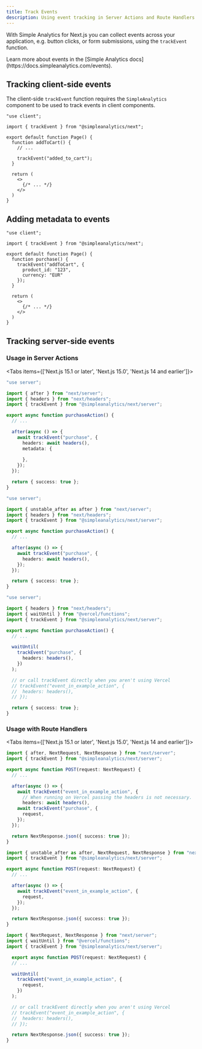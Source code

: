 ```yaml
---
title: Track Events
description: Using event tracking in Server Actions and Route Handlers
---
```


With Simple Analytics for Next.js you can collect events across your application, e.g. button clicks, or form submissions, using the `trackEvent` function.

<Callout>
  Learn more about events in the [Simple Analytics docs](https://docs.simpleanalytics.com/events).
</Callout>

## Tracking client-side events

The client-side `trackEvent` function requires the `SimpleAnalytics` component to be used to track events in client components.

```tsx title="page.tsx"
"use client";

import { trackEvent } from "@simpleanalytics/next";

export default function Page() {
  function addToCart() {
    // ...

    trackEvent("added_to_cart");
  }

  return (
    <> 
      {/* ... */}
    </>
  )
}
```

## Adding metadata to events

```tsx title="page.tsx"
"use client";

import { trackEvent } from "@simpleanalytics/next";

export default function Page() {
  function purchase() {
    trackEvent("addToCart", {
      product_id: "123",
      currency: "EUR"
    });
  }

  return (
    <>
      {/* ... */}
    </>
  )
}
```

## Tracking server-side events

### Usage in Server Actions

<Tabs items={['Next.js 15.1 or later', 'Next.js 15.0', 'Next.js 14 and earlier']}>
<Tab>

```ts
"use server";

import { after } from "next/server";
import { headers } from "next/headers";
import { trackEvent } from "@simpleanalytics/next/server";

export async function purchaseAction() {
  // ...

  after(async () => {
    await trackEvent("purchase", {
      headers: await headers(),
      metadata: {
        
      },
    });
  });

  return { success: true };
}
```

</Tab>

<Tab>

```ts
"use server";

import { unstable_after as after } from "next/server";
import { headers } from "next/headers";
import { trackEvent } from "@simpleanalytics/next/server";

export async function purchaseAction() {
  // ...

  after(async () => {
    await trackEvent("purchase", {
      headers: await headers(),
    });
  });

  return { success: true };
}
```

</Tab>

<Tab>

```ts
"use server";

import { headers } from "next/headers";
import { waitUntil } from "@vercel/functions";
import { trackEvent } from "@simpleanalytics/next/server";

export async function purchaseAction() {
  // ...

  waitUntil(
    trackEvent("purchase", {
      headers: headers(),
    })
  );

  // or call trackEvent directly when you aren't using Vercel
  // trackEvent("event_in_example_action", {
  //  headers: headers(),
  // });

  return { success: true };
}
```

</Tab>

</Tabs>

### Usage with Route Handlers

<Tabs items={['Next.js 15.1 or later', 'Next.js 15.0', 'Next.js 14 and earlier']}>
<Tab>

```ts
import { after, NextRequest, NextResponse } from "next/server";
import { trackEvent } from "@simpleanalytics/next/server";

export async function POST(request: NextRequest) {
  // ...

  after(async () => {
    await trackEvent("event_in_example_action", {
      // When running on Vercel passing the headers is not necessary.
      headers: await headers(),
    await trackEvent("purchase", {
      request,
    });
  });

  return NextResponse.json({ success: true });
}
```

</Tab>

<Tab>

```ts
import { unstable_after as after, NextRequest, NextResponse } from "next/server";
import { trackEvent } from "@simpleanalytics/next/server";

export async function POST(request: NextRequest) {
  // ...

  after(async () => {
    await trackEvent("event_in_example_action", {
      request,
    });
  });

  return NextResponse.json({ success: true });
}
```

</Tab>

<Tab>

```ts
import { NextRequest, NextResponse } from "next/server";
import { waitUntil } from "@vercel/functions";
import { trackEvent } from "@simpleanalytics/next/server";

  export async function POST(request: NextRequest) {
  // ...

  waitUntil(
    trackEvent("event_in_example_action", {
      request,
    })
  );

  // or call trackEvent directly when you aren't using Vercel
  // trackEvent("event_in_example_action", {
  //  headers: headers(),
  // });

  return NextResponse.json({ success: true });
}
```

</Tab>

</Tabs>
